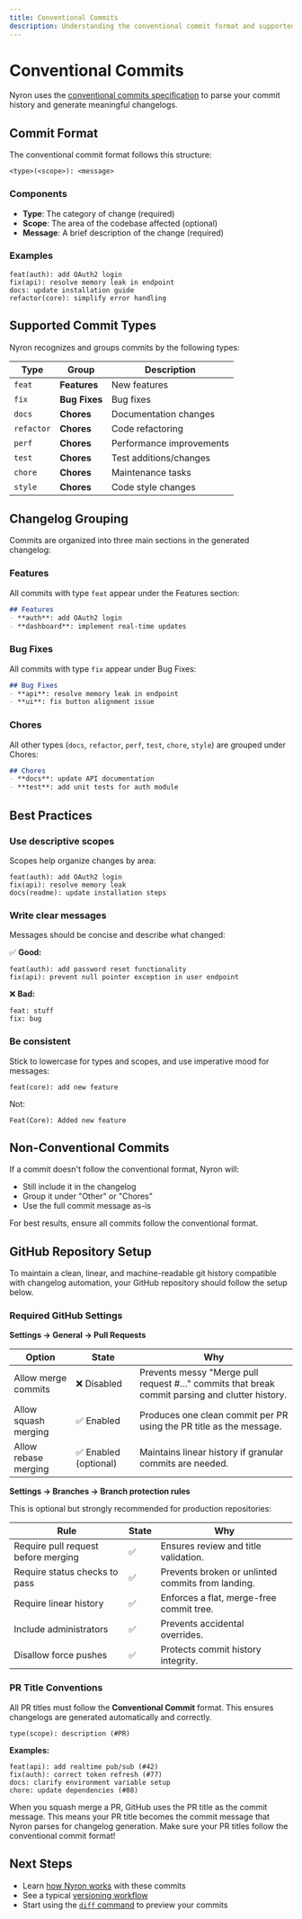 ```yaml
---
title: Conventional Commits
description: Understanding the conventional commit format and supported types
---
```


# Conventional Commits

Nyron uses the [conventional commits specification](https://www.conventionalcommits.org/) to parse your commit history and generate meaningful changelogs.

## Commit Format

The conventional commit format follows this structure:

```
<type>(<scope>): <message>
```

### Components

- **Type**: The category of change (required)
- **Scope**: The area of the codebase affected (optional)
- **Message**: A brief description of the change (required)

### Examples

```
feat(auth): add OAuth2 login
fix(api): resolve memory leak in endpoint
docs: update installation guide
refactor(core): simplify error handling
```

## Supported Commit Types

Nyron recognizes and groups commits by the following types:

| Type | Group | Description |
|------|-------|-------------|
| `feat` | **Features** | New features |
| `fix` | **Bug Fixes** | Bug fixes |
| `docs` | **Chores** | Documentation changes |
| `refactor` | **Chores** | Code refactoring |
| `perf` | **Chores** | Performance improvements |
| `test` | **Chores** | Test additions/changes |
| `chore` | **Chores** | Maintenance tasks |
| `style` | **Chores** | Code style changes |

## Changelog Grouping

Commits are organized into three main sections in the generated changelog:

### Features

All commits with type `feat` appear under the Features section:

```markdown
## Features
- **auth**: add OAuth2 login
- **dashboard**: implement real-time updates
```

### Bug Fixes

All commits with type `fix` appear under Bug Fixes:

```markdown
## Bug Fixes
- **api**: resolve memory leak in endpoint
- **ui**: fix button alignment issue
```

### Chores

All other types (`docs`, `refactor`, `perf`, `test`, `chore`, `style`) are grouped under Chores:

```markdown
## Chores
- **docs**: update API documentation
- **test**: add unit tests for auth module
```

## Best Practices

### Use descriptive scopes

Scopes help organize changes by area:

```
feat(auth): add OAuth2 login
fix(api): resolve memory leak
docs(readme): update installation steps
```

### Write clear messages

Messages should be concise and describe what changed:

✅ **Good:**
```
feat(auth): add password reset functionality
fix(api): prevent null pointer exception in user endpoint
```

❌ **Bad:**
```
feat: stuff
fix: bug
```

### Be consistent

Stick to lowercase for types and scopes, and use imperative mood for messages:

```
feat(core): add new feature
```

Not:
```
Feat(Core): Added new feature
```

## Non-Conventional Commits

If a commit doesn't follow the conventional format, Nyron will:

- Still include it in the changelog
- Group it under "Other" or "Chores"
- Use the full commit message as-is

For best results, ensure all commits follow the conventional format.

## GitHub Repository Setup

To maintain a clean, linear, and machine-readable git history compatible with changelog automation, your GitHub repository should follow the setup below.

### Required GitHub Settings

**Settings → General → Pull Requests**

| Option | State | Why |
|--------|-------|-----|
| Allow merge commits | ❌ Disabled | Prevents messy "Merge pull request #…" commits that break commit parsing and clutter history. |
| Allow squash merging | ✅ Enabled | Produces one clean commit per PR using the PR title as the message. |
| Allow rebase merging | ✅ Enabled (optional) | Maintains linear history if granular commits are needed. |

**Settings → Branches → Branch protection rules**

This is optional but strongly recommended for production repositories:

| Rule | State | Why |
|------|-------|-----|
| Require pull request before merging | ✅ | Ensures review and title validation. |
| Require status checks to pass | ✅ | Prevents broken or unlinted commits from landing. |
| Require linear history | ✅ | Enforces a flat, merge-free commit tree. |
| Include administrators | ✅ | Prevents accidental overrides. |
| Disallow force pushes | ✅ | Protects commit history integrity. |

### PR Title Conventions

All PR titles must follow the **Conventional Commit** format.
This ensures changelogs are generated automatically and correctly.

```
type(scope): description (#PR)
```

**Examples:**

```
feat(api): add realtime pub/sub (#42)
fix(auth): correct token refresh (#77)
docs: clarify environment variable setup
chore: update dependencies (#88)
```

<Callout type="info">
When you squash merge a PR, GitHub uses the PR title as the commit message. This means your PR title becomes the commit message that Nyron parses for changelog generation. Make sure your PR titles follow the conventional commit format!
</Callout>

## Next Steps

- Learn [how Nyron works](/docs/guides/how-it-works) with these commits
- See a typical [versioning workflow](/docs/guides/workflow)
- Start using the [`diff` command](/docs/commands/diff) to preview your commits

